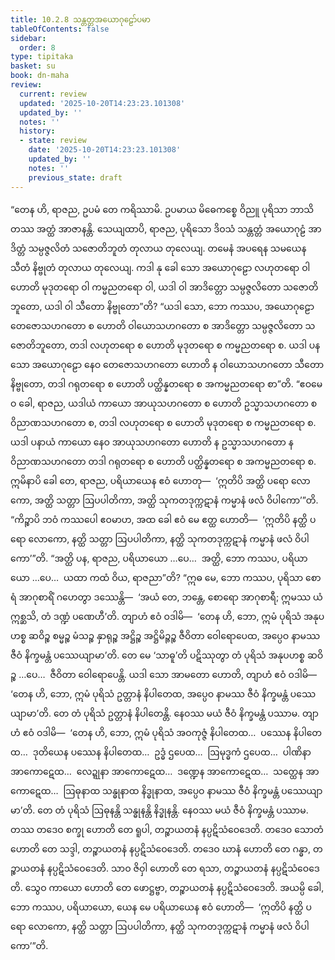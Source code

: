 ```yaml
---
title: 10.2.8 သန္တတ္တအယောဂုဠော်ပမာ
tableOfContents: false
sidebar:
  order: 8
type: tipitaka
basket: su
book: dn-maha
review:
  current: review
  updated: '2025-10-20T14:23:23.101308'
  updated_by: ''
  notes: ''
  history:
  - state: review
    date: '2025-10-20T14:23:23.101308'
    updated_by: ''
    notes: ''
    previous_state: draft
---
```



<DynamicBreadcrumb />


<ReviewStatus review={frontmatter.review} showDetails={true} />

<HypothesisAnnotation frontmatter={frontmatter} />

<Division number="424" book="dn-maha" e="ch" v="7" p="266">

<Paragraph number="1112" book="dn-maha">
“တေန ဟိ, ရာဇည, ဥပမံ တေ ကရိဿာမိ. ဥပမာယ မိဓေကစ္စေ ဝိညူ ပုရိသာ ဘာသိတဿ အတ္ထံ အာဇာနန္တိ. သေယျထာပိ, ရာဇည, ပုရိသော ဒိဝသံ သန္တတ္တံ အယောဂုဠံ အာဒိတ္တံ သမ္ပဇ္ဇလိတံ သဇောတိဘူတံ တုလာယ တုလေယျ. တမေနံ အပရေန သမယေန သီတံ နိဗ္ဗုတံ တုလာယ တုလေယျ. ကဒါ နု ခေါ သော အယောဂုဠော လဟုတရော ဝါ ဟောတိ မုဒုတရော ဝါ ကမ္မညတရော ဝါ, ယဒါ ဝါ အာဒိတ္တော သမ္ပဇ္ဇလိတော သဇောတိဘူတော, ယဒါ ဝါ သီတော နိဗ္ဗုတော”တိ? “ယဒါ သော, ဘော ကဿပ, အယောဂုဠော တေဇောသဟဂတော စ ဟောတိ ဝါယောသဟဂတော စ အာဒိတ္တော သမ္ပဇ္ဇလိတော သဇောတိဘူတော, တဒါ လဟုတရော စ ဟောတိ မုဒုတရော စ ကမ္မညတရော စ. ယဒါ ပန သော အယောဂုဠော နေဝ တေဇောသဟဂတော ဟောတိ န ဝါယောသဟဂတော သီတော နိဗ္ဗုတော, တဒါ ဂရုတရော စ ဟောတိ ပတ္ထိန္နတရော စ အကမ္မညတရော စာ”တိ. “ဧဝမေဝ ခေါ, ရာဇည, ယဒါယံ ကာယော အာယုသဟဂတော စ ဟောတိ ဥသ္မာသဟဂတော စ ဝိညာဏသဟဂတော စ, တဒါ လဟုတရော စ ဟောတိ မုဒုတရော စ ကမ္မညတရော စ. ယဒါ ပနာယံ ကာယော နေဝ အာယုသဟဂတော ဟောတိ န ဥသ္မာသဟဂတော န ဝိညာဏသဟဂတော တဒါ ဂရုတရော စ ဟောတိ ပတ္ထိန္နတရော စ အကမ္မညတရော စ. ဣမိနာပိ ခေါ တေ, ရာဇည, ပရိယာယေန ဧဝံ ဟောတု—  ‘ဣတိပိ အတ္ထိ ပရော လောကော, အတ္ထိ သတ္တာ ဩပပါတိကာ, အတ္ထိ သုကတဒုက္ကဋာနံ ကမ္မာနံ ဖလံ ဝိပါကော’”တိ.
</Paragraph>

</Division>
<Division number="425" book="dn-maha" e="ch" v="7" p="267">

<Paragraph number="1113" book="dn-maha">
“ကိဉ္စာပိ ဘဝံ ကဿပေါ ဧဝမာဟ, အထ ခေါ ဧဝံ မေ ဧတ္ထ ဟောတိ—  ‘ဣတိပိ နတ္ထိ ပရော လောကော, နတ္ထိ သတ္တာ ဩပပါတိကာ, နတ္ထိ သုကတဒုက္ကဋာနံ ကမ္မာနံ ဖလံ ဝိပါကော’”တိ. “အတ္ထိ ပန, ရာဇည, ပရိယာယော …ပေ…  အတ္ထိ, ဘော ကဿပ, ပရိယာယော …ပေ…  ယထာ ကထံ ဝိယ, ရာဇညာ”တိ? “ဣဓ မေ, ဘော ကဿပ, ပုရိသာ စောရံ အာဂုစာရိံ ဂဟေတွာ ဒဿေန္တိ—  ‘အယံ တေ, ဘန္တေ, စောရော အာဂုစာရီ; ဣမဿ ယံ ဣစ္ဆသိ, တံ ဒဏ္ဍံ ပဏေဟီ’တိ. တျာဟံ ဧဝံ ဝဒါမိ—  ‘တေန ဟိ, ဘော, ဣမံ ပုရိသံ အနုပဟစ္စ ဆဝိဉ္စ စမ္မဉ္စ မံသဉ္စ နှာရုဉ္စ အဋ္ဌိဉ္စ အဋ္ဌိမိဉ္ဇဉ္စ ဇီဝိတာ ဝေါရောပေထ, အပ္ပေဝ နာမဿ ဇီဝံ နိက္ခမန္တံ ပဿေယျာမာ’တိ. တေ မေ ‘သာဓူ’တိ ပဋိဿုတွာ တံ ပုရိသံ အနုပဟစ္စ ဆဝိဉ္စ …ပေ…  ဇီဝိတာ ဝေါရောပေန္တိ. ယဒါ သော အာမတော ဟောတိ, တျာဟံ ဧဝံ ဝဒါမိ—  ‘တေန ဟိ, ဘော, ဣမံ ပုရိသံ ဥတ္တာနံ နိပါတေထ, အပ္ပေဝ နာမဿ ဇီဝံ နိက္ခမန္တံ ပဿေယျာမာ’တိ. တေ တံ ပုရိသံ ဥတ္တာနံ နိပါတေန္တိ. နေဝဿ မယံ ဇီဝံ နိက္ခမန္တံ ပဿာမ. တျာဟံ ဧဝံ ဝဒါမိ—  ‘တေန ဟိ, ဘော, ဣမံ ပုရိသံ အဝကုဇ္ဇံ နိပါတေထ…  ပဿေန နိပါတေထ…  ဒုတိယေန ပဿေန နိပါတေထ…  ဥဒ္ဓံ ဌပေထ…  ဩမုဒ္ဓကံ ဌပေထ…  ပါဏိနာ အာကောဋေထ…  လေဍ္ဍုနာ အာကောဋေထ…  ဒဏ္ဍေန အာကောဋေထ…  သတ္ထေန အာကောဋေထ…  ဩဓုနာထ သန္ဓုနာထ နိဒ္ဓုနာထ, အပ္ပေဝ နာမဿ ဇီဝံ နိက္ခမန္တံ ပဿေယျာမာ’တိ. တေ တံ ပုရိသံ ဩဓုနန္တိ သန္ဓုနန္တိ နိဒ္ဓုနန္တိ. နေဝဿ မယံ ဇီဝံ နိက္ခမန္တံ ပဿာမ. တဿ တဒေဝ စက္ခု ဟောတိ တေ ရူပါ, တဉ္စာယတနံ နပ္ပဋိသံဝေဒေတိ. တဒေဝ သောတံ ဟောတိ တေ သဒ္ဒါ, တဉ္စာယတနံ နပ္ပဋိသံဝေဒေတိ. တဒေဝ ဃာနံ ဟောတိ တေ ဂန္ဓာ, တဉ္စာယတနံ နပ္ပဋိသံဝေဒေတိ. သာဝ ဇိဝှါ ဟောတိ တေ ရသာ, တဉ္စာယတနံ နပ္ပဋိသံဝေဒေတိ. သွေဝ ကာယော ဟောတိ တေ ဖောဋ္ဌဗ္ဗာ, တဉ္စာယတနံ နပ္ပဋိသံဝေဒေတိ. အယမ္ပိ ခေါ, ဘော ကဿပ, ပရိယာယော, ယေန မေ ပရိယာယေန ဧဝံ ဟောတိ—  ‘ဣတိပိ နတ္ထိ ပရော လောကော, နတ္ထိ သတ္တာ ဩပပါတိကာ, နတ္ထိ သုကတဒုက္ကဋာနံ ကမ္မာနံ ဖလံ ဝိပါကော’”တိ.
</Paragraph>
</Division>